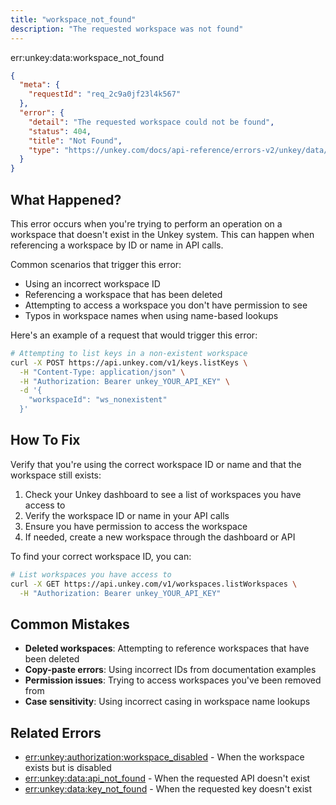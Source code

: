 ```yaml
---
title: "workspace_not_found"
description: "The requested workspace was not found"
---
```


<Danger>
err:unkey:data:workspace_not_found
</Danger>


```json Example
{
  "meta": {
    "requestId": "req_2c9a0jf23l4k567"
  },
  "error": {
    "detail": "The requested workspace could not be found",
    "status": 404,
    "title": "Not Found",
    "type": "https://unkey.com/docs/api-reference/errors-v2/unkey/data/workspace_not_found"
  }
}
```

## What Happened?

This error occurs when you're trying to perform an operation on a workspace that doesn't exist in the Unkey system. This can happen when referencing a workspace by ID or name in API calls.

Common scenarios that trigger this error:
- Using an incorrect workspace ID
- Referencing a workspace that has been deleted
- Attempting to access a workspace you don't have permission to see
- Typos in workspace names when using name-based lookups

Here's an example of a request that would trigger this error:

```bash
# Attempting to list keys in a non-existent workspace
curl -X POST https://api.unkey.com/v1/keys.listKeys \
  -H "Content-Type: application/json" \
  -H "Authorization: Bearer unkey_YOUR_API_KEY" \
  -d '{
    "workspaceId": "ws_nonexistent"
  }'
```

## How To Fix

Verify that you're using the correct workspace ID or name and that the workspace still exists:

1. Check your Unkey dashboard to see a list of workspaces you have access to
2. Verify the workspace ID or name in your API calls
3. Ensure you have permission to access the workspace
4. If needed, create a new workspace through the dashboard or API

To find your correct workspace ID, you can:

```bash
# List workspaces you have access to
curl -X GET https://api.unkey.com/v1/workspaces.listWorkspaces \
  -H "Authorization: Bearer unkey_YOUR_API_KEY"
```

## Common Mistakes

- **Deleted workspaces**: Attempting to reference workspaces that have been deleted
- **Copy-paste errors**: Using incorrect IDs from documentation examples
- **Permission issues**: Trying to access workspaces you've been removed from
- **Case sensitivity**: Using incorrect casing in workspace name lookups

## Related Errors
- [err:unkey:authorization:workspace_disabled](../authorization/workspace_disabled) - When the workspace exists but is disabled
- [err:unkey:data:api_not_found](./api_not_found) - When the requested API doesn't exist
- [err:unkey:data:key_not_found](./key_not_found) - When the requested key doesn't exist
